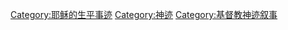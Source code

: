 {{Catmore|耶稣的神迹}}

[[Category:耶稣的生平事迹|Category:耶稣的生平事迹]]
[[Category:神迹|Category:神迹]]
[[Category:基督教神迹叙事|Category:基督教神迹叙事]]